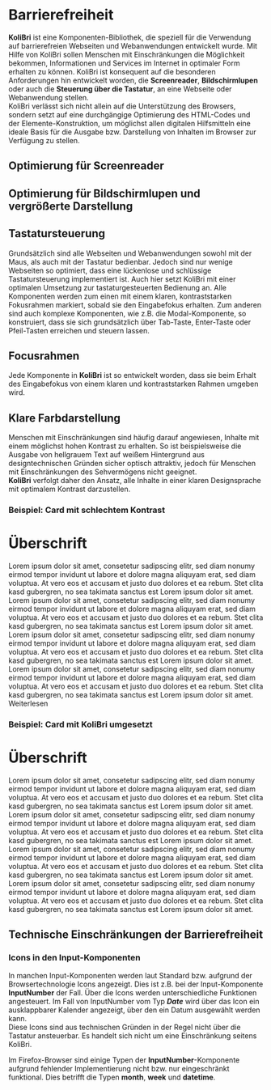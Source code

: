 
<Meta title="Konzepte/Barrierefreiheit" id="accessibility" />

# Barrierefreiheit

**KoliBri** ist eine Komponenten-Bibliothek, die speziell für die Verwendung auf barrierefreien
Webseiten und Webanwendungen entwickelt wurde.
Mit Hilfe von KoliBri sollen Menschen mit Einschränkungen die Möglichkeit bekommen,
Informationen und Services im Internet in optimaler Form erhalten zu können.
KoliBri ist konsequent auf die besonderen Anforderungen hin entwickelt worden,
die **Screenreader**, **Bildschirmlupen** oder auch die **Steuerung über die Tastatur**,
an eine Webseite oder Webanwendung stellen.<br/>
KoliBri verlässt sich nicht allein auf die Unterstützung des Browsers, sondern setzt auf eine durchgängige
Optimierung des HTML-Codes und der Elemente-Konstruktion, um möglichst allen digitalen Hilfsmitteln eine ideale
Basis für die Ausgabe bzw. Darstellung von Inhalten im Browser zur Verfügung zu stellen.

## Optimierung für Screenreader

## Optimierung für Bildschirmlupen und vergrößerte Darstellung

## Tastatursteuerung

Grundsätzlich sind alle Webseiten und Webanwendungen sowohl mit der Maus, als auch mit der Tastatur bedienbar.
Jedoch sind nur wenige Webseiten so optimiert, dass eine lückenlose und schlüssige Tastatursteuerung implementiert ist.
Auch hier setzt KoliBri mit einer optimalen Umsetzung zur tastaturgesteuerten Bedienung an. Alle Komponenten
werden zum einen mit einem klaren, kontraststarken Fokusrahmen markiert, sobald sie den Eingabefokus erhalten. Zum anderen sind auch komplexe
Komponenten, wie z.B. die Modal-Komponente, so konstruiert, dass sie sich grundsätzlich über Tab-Taste, Enter-Taste oder Pfeil-Tasten
erreichen und steuern lassen.

## Focusrahmen

Jede Komponente in **KoliBri** ist so entwickelt worden, dass sie beim Erhalt des Eingabefokus von einem klaren und kontraststarken
Rahmen umgeben wird.

## Klare Farbdarstellung

Menschen mit Einschränkungen sind häufig darauf angewiesen, Inhalte mit einem möglichst hohen Kontrast
zu erhalten. So ist beispielsweise die Ausgabe von hellgrauem Text auf weißem Hintergrund aus designtechnischen
Gründen sicher optisch attraktiv, jedoch für Menschen mit Einschränkungen des Sehvermögens nicht geeignet.<br/>
**KoliBri** verfolgt daher den Ansatz, alle Inhalte in einer klaren Designsprache mit optimalem Kontrast darzustellen.

### Beispiel: Card mit schlechtem Kontrast

<div className="card bg-light mb-2">
	<div className="card-header">
		<h1 className="text-bold" style={{ color: '#b1b1b1' }}>
			Überschrift
		</h1>
		<div className="card-body">
			<div className="row">
				<div className="col-12 col-sm-6" style={{ color: '#b1b1b1' }}>
					Lorem ipsum dolor sit amet, consetetur sadipscing elitr, sed diam nonumy eirmod tempor invidunt ut labore et dolore magna aliquyam erat, sed diam
					voluptua. At vero eos et accusam et justo duo dolores et ea rebum. Stet clita kasd gubergren, no sea takimata sanctus est Lorem ipsum dolor sit amet.
					Lorem ipsum dolor sit amet, consetetur sadipscing elitr, sed diam nonumy eirmod tempor invidunt ut labore et dolore magna aliquyam erat, sed diam
					voluptua. At vero eos et accusam et justo duo dolores et ea rebum. Stet clita kasd gubergren, no sea takimata sanctus est Lorem ipsum dolor sit amet.
				</div>
				<div className="col-12 col-sm-6" style={{ color: '#b1b1b1' }}>
					Lorem ipsum dolor sit amet, consetetur sadipscing elitr, sed diam nonumy eirmod tempor invidunt ut labore et dolore magna aliquyam erat, sed diam
					voluptua. At vero eos et accusam et justo duo dolores et ea rebum. Stet clita kasd gubergren, no sea takimata sanctus est Lorem ipsum dolor sit amet.
					Lorem ipsum dolor sit amet, consetetur sadipscing elitr, sed diam nonumy eirmod tempor invidunt ut labore et dolore magna aliquyam erat, sed diam
					voluptua. At vero eos et accusam et justo duo dolores et ea rebum. Stet clita kasd gubergren, no sea takimata sanctus est Lorem ipsum dolor sit amet.
				</div>
			</div>
		</div>
		<div className="card-footer">
			<a className="btn btn-info">Weiterlesen</a>
		</div>
	</div>
</div>

### Beispiel: Card mit KoliBri umgesetzt

<div>
	<kol-card _headline="Überschrift" _level="1" _has-footer>
		<div slot="content">
			<div className="row">
				<div className="col-12">
					<h1 className="text-bold">Überschrift</h1>
				</div>
				<div className="col-12 col-sm-6">
					Lorem ipsum dolor sit amet, consetetur sadipscing elitr, sed diam nonumy eirmod tempor invidunt ut labore et dolore magna aliquyam erat, sed diam
					voluptua. At vero eos et accusam et justo duo dolores et ea rebum. Stet clita kasd gubergren, no sea takimata sanctus est Lorem ipsum dolor sit amet.
					Lorem ipsum dolor sit amet, consetetur sadipscing elitr, sed diam nonumy eirmod tempor invidunt ut labore et dolore magna aliquyam erat, sed diam
					voluptua. At vero eos et accusam et justo duo dolores et ea rebum. Stet clita kasd gubergren, no sea takimata sanctus est Lorem ipsum dolor sit amet.
				</div>
				<div className="col-12 col-sm-6">
					Lorem ipsum dolor sit amet, consetetur sadipscing elitr, sed diam nonumy eirmod tempor invidunt ut labore et dolore magna aliquyam erat, sed diam
					voluptua. At vero eos et accusam et justo duo dolores et ea rebum. Stet clita kasd gubergren, no sea takimata sanctus est Lorem ipsum dolor sit amet.
					Lorem ipsum dolor sit amet, consetetur sadipscing elitr, sed diam nonumy eirmod tempor invidunt ut labore et dolore magna aliquyam erat, sed diam
					voluptua. At vero eos et accusam et justo duo dolores et ea rebum. Stet clita kasd gubergren, no sea takimata sanctus est Lorem ipsum dolor sit amet.
				</div>
			</div>
		</div>
		<div slot="footer">
			<kol-button _label="Weiterlesen" _cta="primary"></kol-button>
		</div>
	</kol-card>
</div>

## Technische Einschränkungen der Barrierefreiheit

### Icons in den Input-Komponenten

In manchen Input-Komponenten werden laut Standard bzw. aufgrund der Browsertechnologie Icons angezeigt. Dies ist z.B.
bei der Input-Komponente **InputNumber** der Fall. Über die Icons werden unterschiedliche Funktionen angesteuert. Im Fall
von InputNumber vom Typ **_Date_** wird über das Icon ein ausklappbarer Kalender angezeigt, über den ein Datum
ausgewählt werden kann.<br/>
Diese Icons sind aus technischen Gründen in der Regel nicht über die Tastatur ansteuerbar. Es handelt sich nicht
um eine Einschränkung seitens KoliBri.

Im Firefox-Browser sind einige Typen der **InputNumber**-Komponente aufgrund fehlender Implementierung nicht bzw. nur eingeschränkt funktional.
Dies betrifft die Typen **month**, **week** und **datetime**.
